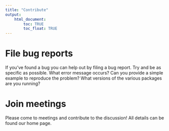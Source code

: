 ```yaml
---
title: "Contribute"
output: 
    html_document:
        toc: TRUE
        toc_float: TRUE
---
```


# File bug reports

If you've found a bug you can help out by filing a bug report. Try and be as specific as possible. What error message occurs? Can you provide a simple example to reproduce the problem? What versions of the various packages are you running?

# Join meetings

Please come to meetings and contribute to the discussion! All details can be found our home page.

